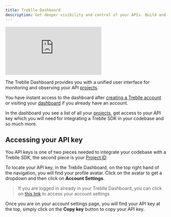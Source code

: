 ```yaml
---
title: Treblle Dashboard
description: Get deeper visibility and control of your APIs. Build and maintain your APIs confidently as Treblle analyzes 40+ different API specific data points across every single request.
---
```

<iframe class="w-full aspect-[16/9]" src="https://www.youtube.com/embed/HirzSsVmvA8?si=Htk5ub3gykqyFyex" aria-label="YouTube video player" frameborder="0" allow="accelerometer; autoplay; clipboard-write; encrypted-media; gyroscope; picture-in-picture; web-share" allowfullscreen></iframe>

The Treblle Dashboard provides you with a unified user interface for monitoring and observing your API [projects](/treblle/projects).

You have instant access to the dashboard after <a href="https://app.treblle.com/register" target="_blank">creating a Treblle account</a> or visiting your <a href="https://app.treblle.com">dashboard</a> if you already have an account.

In the dashboard you see a list of all your [projects](/treblle/projects), get access to your API key which you will need for integrating a Treblle SDK in your codebase and so much more.

## Accessing your API key

You API keys is one of two pieces needed to integrate your codebase with a Treblle SDK, the second piece is your [Project ID](/treblle/projects#project-id)

To locate your API key, in the Treblle Dashboard, on the top right hand of the navigation, you will find your profile avatar. Click on the avatar to get a dropdown and then click on **Account Settings**.

> If you are logged in already in your Treblle Dashboard, you can click on <a href="https://app.treblle.com/users/profile">this link</a> to access your account settings

Once you are on your account settings page, you will find your API key at the top, simply click on the **Copy key** button to copy your API key.
